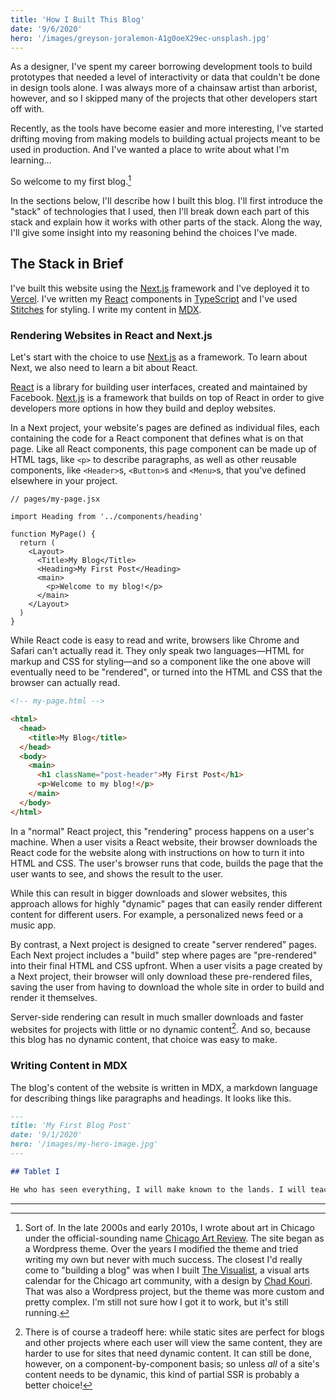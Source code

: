 ```yaml
---
title: 'How I Built This Blog'
date: '9/6/2020'
hero: '/images/greyson-joralemon-A1g0oeX29ec-unsplash.jpg'
---
```


As a designer, I've spent my career borrowing development tools to build prototypes that needed a level of interactivity or data that couldn't be done in design tools alone. I was always more of a chainsaw artist than arborist, however, and so I skipped many of the projects that other developers start off with.

Recently, as the tools have become easier and more interesting, I've started drifting moving from making models to building actual projects meant to be used in production. And I've wanted a place to write about what I'm learning...

So welcome to my first blog.[^1]

In the sections below, I'll describe how I built this blog. I'll first introduce the "stack" of technologies that I used, then I'll break down each part of this stack and explain how it works with other parts of the stack. Along the way, I'll give some insight into my reasoning behind the choices I've made.

## The Stack in Brief

I've built this website using the [Next.js](https://nextjs.org/) framework and I've deployed it to [Vercel](https://vercel.com/dashboard). I've written my [React](https://reactjs.org/) components in [TypeScript](https://www.typescriptlang.org/) and I've used [Stitches](https://stitches.dev/) for styling. I write my content in [MDX](https://mdxjs.com/).

### Rendering Websites in React and Next.js

Let's start with the choice to use [Next.js](https://nextjs.org/) as a framework. To learn about Next, we also need to learn a bit about React.

[React](https://reactjs.org/) is a library for building user interfaces, created and maintained by Facebook. [Next.js](https://nextjs.org/) is a framework that builds on top of React in order to give developers more options in how they build and deploy websites.

In a Next project, your website's pages are defined as individual files, each containing the code for a React component that defines what is on that page. Like all React components, this page component can be made up of HTML tags, like `<p>` to describe paragraphs, as well as other reusable components, like `<Header>`s, `<Button>`s and `<Menu>`s, that you've defined elsewhere in your project.

```tsx
// pages/my-page.jsx

import Heading from '../components/heading'

function MyPage() {
  return (
    <Layout>
      <Title>My Blog</Title>
      <Heading>My First Post</Heading>
      <main>
        <p>Welcome to my blog!</p>
      </main>
    </Layout>
  )
}
```

While React code is easy to read and write, browsers like Chrome and Safari can't actually read it. They only speak two languages—HTML for markup and CSS for styling—and so a component like the one above will eventually need to be "rendered", or turned into the HTML and CSS that the browser can actually read.

```html
<!-- my-page.html -->

<html>
  <head>
    <title>My Blog</title>
  </head>
  <body>
    <main>
      <h1 className="post-header">My First Post</h1>
      <p>Welcome to my blog!</p>
    </main>
  </body>
</html>
```

In a "normal" React project, this "rendering" process happens on a user's machine. When a user visits a React website, their browser downloads the React code for the website along with instructions on how to turn it into HTML and CSS. The user's browser runs that code, builds the page that the user wants to see, and shows the result to the user.

While this can result in bigger downloads and slower websites, this approach allows for highly "dynamic" pages that can easily render different content for different users. For example, a personalized news feed or a music app.

By contrast, a Next project is designed to create "server rendered" pages. Each Next project includes a "build" step where pages are "pre-rendered" into their final HTML and CSS upfront. When a user visits a page created by a Next project, their browser will only download these pre-rendered files, saving the user from having to download the whole site in order to build and render it themselves.

Server-side rendering can result in much smaller downloads and faster websites for projects with little or no dynamic content[^2]. And so, because this blog has no dynamic content, that choice was easy to make.

### Writing Content in MDX

The blog's content of the website is written in MDX, a markdown language for describing things like paragraphs and headings. It looks like this.

```md
---
title: 'My First Blog Post'
date: '9/1/2020'
hero: '/images/my-hero-image.jpg'
---

## Tablet I

He who has seen everything, I will make known to the lands. I will teach about him who experienced all things, alike, Anu granted him the totality of knowledge of all.
```

---

[^1]: Sort of. In the late 2000s and early 2010s, I wrote about art in Chicago under the official-sounding name [Chicago Art Review](http://chicagoaNowrtreview.com/). The site began as a Wordpress theme. Over the years I modified the theme and tried writing my own but never with much success. The closest I'd really come to "building a blog" was when I built [The Visualist](http://www.thevisualist.org/), a visual arts calendar for the Chicago art community, with a design by [Chad Kouri](https://chadkouri.com/about/). That was also a Wordpress project, but the theme was more custom and pretty complex. I'm still not sure how I got it to work, but it's still running.
[^2]: There is of course a tradeoff here: while static sites are perfect for blogs and other projects where each user will view the same content, they are harder to use for sites that need dynamic content. It can still be done, however, on a component-by-component basis; so unless _all_ of a site's content needs to be dynamic, this kind of partial SSR is probably a better choice!
